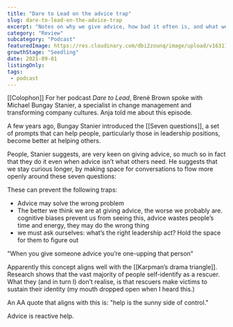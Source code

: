 ```yaml
---
title: "Dare to Lead on the advice trap"
slug: dare-to-lead-on-the-advice-trap
excerpt: "Notes on why we give advice, how bad it often is, and what we can do about it"
category: "Review"
subcategory: "Podcast"
featuredImage: https://res.cloudinary.com/dbi2zounq/image/upload/v1631177238/titles/dare-to-lead-stanier_rmk2tq.png
growthStage: "Seedling"
date: 2021-09-01
listingOnly:
tags:
 - podcast
---
```

[[Colophon]]
For her podcast _Dare to Lead_, Brené Brown spoke with Michael Bungay Stanier, a specialist in change management and transforming company cultures. Anja told me about this episode.

A few years ago, Bungay Stanier introduced the [[Seven questions]], a set of prompts that can help people, particularly those in leadership positions, become better at helping others. 

People, Stanier suggests, are very keen on giving advice, so much so in fact that they do it even when advice isn’t what others need. He suggests that we stay curious longer, by making space for conversations to flow more openly around these seven questions:

These can prevent the following traps:
- Advice may solve the wrong problem
- The better we think we are at giving advice, the worse we probably are. cognitive biases prevent us from seeing this, advice wastes people’s time and energy, they may do the wrong thing
- we must ask ourselves: what’s the right leadership act? Hold the space for them to figure out

"When you give someone advice you’re one-upping that person"

Apparently this concept aligns well with the [[Karpman’s drama triangle]]. Research shows that the vast majority of people self-identify as a rescuer. What they (and in turn I) don’t realise, is that rescuers make victims to sustain their identity (my mouth dropped open when I heard this.)

An AA quote that aligns with this is: "help is the sunny side of control."

Advice is reactive help.